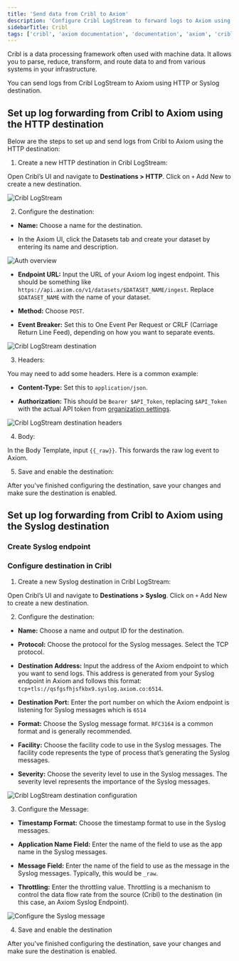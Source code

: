 ```yaml
---
title: 'Send data from Cribl to Axiom'
description: 'Configure Cribl LogStream to forward logs to Axiom using both HTTP and Syslog destinations.'
sidebarTitle: Cribl
tags: ['cribl', 'axiom documentation', 'documentation', 'axiom', 'cribl logstream', 'log forwarding', 'http destination', 'syslog destination', 'log integration']
---
```


Cribl is a data processing framework often used with machine data. It allows you to parse, reduce, transform, and route data to and from various systems in your infrastructure.

You can send logs from Cribl LogStream to Axiom using HTTP or Syslog destination.

## Set up log forwarding from Cribl to Axiom using the HTTP destination

Below are the steps to set up and send logs from Cribl to Axiom using the HTTP destination:

1. Create a new HTTP destination in Cribl LogStream:

Open Cribl’s UI and navigate to **Destinations > HTTP**. Click on `+` Add New to create a new destination.

<Frame caption="Cribl LogStream">
  <img src="/doc-assets/shots/new-destination-cribl1.png" alt="Cribl LogStream" />
</Frame>

2. Configure the destination:

- **Name:** Choose a name for the destination.

- In the Axiom UI, click the Datasets tab and create your dataset by entering its name and description.

<Frame caption="Auth overview">
  <img src="/doc-assets/shots/datasets-cribl.png" alt="Auth overview" />
</Frame>

- **Endpoint URL:** Input the URL of your Axiom log ingest endpoint. This should be something like `https://api.axiom.co/v1/datasets/$DATASET_NAME/ingest`. Replace `$DATASET_NAME` with the name of your dataset.

- **Method:** Choose `POST`.

- **Event Breaker:** Set this to One Event Per Request or CRLF (Carriage Return Line Feed), depending on how you want to separate events.

<Frame caption="Cribl LogStream destination">
  <img src="/doc-assets/shots/input-endpointurl-cribl-axiom.png" alt="Cribl LogStream destination" />
</Frame>

3. Headers:

You may need to add some headers. Here is a common example:

- **Content-Type:** Set this to `application/json`.

- **Authorization:** This should be `Bearer $API_Token`, replacing `$API_Token` with the actual API token from [organization settings](/reference/tokens).

<Frame caption="Cribl LogStream destination headers">
  <img src="/doc-assets/shots/header-http-cribl-axiom.png" alt="Cribl LogStream destination headers" />
</Frame>

4. Body:

In the Body Template, input `{{_raw}}`. This forwards the raw log event to Axiom.

5. Save and enable the destination:

After you've finished configuring the destination, save your changes and make sure the destination is enabled.

## Set up log forwarding from Cribl to Axiom using the Syslog destination

### Create Syslog endpoint


<SetUpEndpoint endpointName="Syslog" />

### Configure destination in Cribl

1. Create a new Syslog destination in Cribl LogStream:

Open Cribl’s UI and navigate to **Destinations > Syslog**. Click on `+` Add New to create a new destination.

2. Configure the destination:

- **Name:** Choose a name and output ID for the destination.

- **Protocol:** Choose the protocol for the Syslog messages. Select the TCP protocol.

- **Destination Address:** Input the address of the Axiom endpoint to which you want to send logs. This address is generated from your Syslog endpoint in Axiom and follows this format: `tcp+tls://qsfgsfhjsfkbx9.syslog.axiom.co:6514`.

- **Destination Port:** Enter the port number on which the Axiom endpoint is listening for Syslog messages which is `6514`

- **Format:** Choose the Syslog message format. `RFC3164` is a common format and is generally recommended.

- **Facility:** Choose the facility code to use in the Syslog messages. The facility code represents the type of process that’s generating the Syslog messages.

- **Severity:** Choose the severity level to use in the Syslog messages. The severity level represents the importance of the Syslog messages.

<Frame caption="Cribl LogStream destination configuration">
  <img src="/doc-assets/shots/cribl-output-syslog-1.png" alt="Cribl LogStream destination configuration" />
</Frame>

3. Configure the Message:

- **Timestamp Format:** Choose the timestamp format to use in the Syslog messages.

- **Application Name Field:** Enter the name of the field to use as the app name in the Syslog messages.

- **Message Field:** Enter the name of the field to use as the message in the Syslog messages. Typically, this would be `_raw`.

- **Throttling:** Enter the throttling value. Throttling is a mechanism to control the data flow rate from the source (Cribl) to the destination (in this case, an Axiom Syslog Endpoint).

<Frame caption="Configure the Syslog message">
  <img src="/doc-assets/shots/cribl-syslog-message.png" alt="Configure the Syslog message" />
</Frame>

4. Save and enable the destination

After you've finished configuring the destination, save your changes and make sure the destination is enabled.
